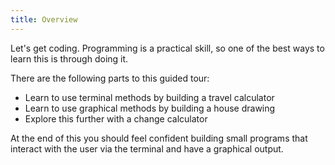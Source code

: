 ```yaml
---
title: Overview
---
```


Let's get coding. Programming is a practical skill, so one of the best ways to learn this is through doing it.

There are the following parts to this guided tour:

- Learn to use terminal methods by building a travel calculator
- Learn to use graphical methods by building a house drawing
- Explore this further with a change calculator

At the end of this you should feel confident building small programs that interact with the user via the terminal and have a graphical output.
